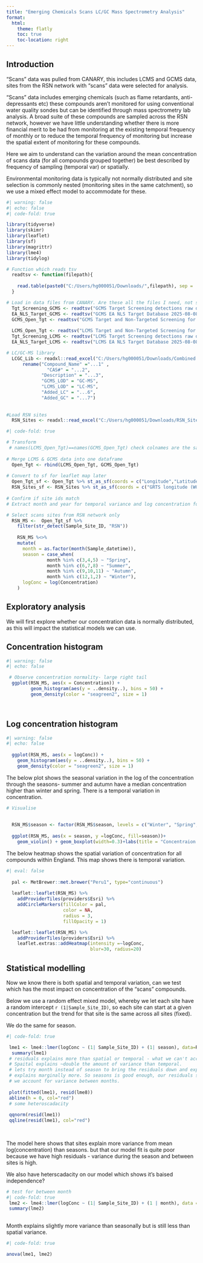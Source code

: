 ```yaml
---
title: "Emerging Chemicals Scans LC/GC Mass Spectrometry Analysis"
format:
  html: 
    theme: flatly 
    toc: true
    toc-location: right
---
```

## Introduction
"Scans" data was pulled from CANARY, this includes LCMS and GCMS data, sites from the RSN network with "scans" data were selected for analysis.

"Scans" data includes emerging chemicals (such as flame retardants, anti-depressants etc) these compounds aren't monitored for using conventional water quality sondes but can be identified through mass spectrometry lab analysis. A broad suite of these compounds are sampled across the RSN network, however we have little understanding whether there is more financial merit to be had from monitoring at the existing temporal frequency of monthly or to reduce the temporal frequency of monitoring but increase the spatial extent of monitoring for these compounds.

Here we aim to understand can the variation around the mean concentration of scans data (for all compounds grouped together) be best described by frequency of sampling (temporal var) or spatially.

Environmental monitoring data is typically not normally distributed and site selection is commonly nested (monitoring sites in the same catchment), so we use a mixed effect model to accommodate for these.

```r
#| warning: false
#| echo: false
#| code-fold: true

library(tidyverse)
library(skimr)
library(leaflet)
library(sf)
library(magrittr)
library(lme4)
library(tidylog)

# Function which reads tsv
  readtsv <- function(filepath){
    
    read.table(paste0("C:/Users/hg000051/Downloads/",filepath), sep = '\t', header =T)
  }

# Load in data files from CANARY. Are these all the files I need, not sure
  Tgt_Screening_GCMS <- readtsv("GCMS Target Screening detections raw data 2025-08-08.tsv")
  EA_NLS_Target_GCMS <- readtsv("GCMS EA NLS Target Database 2025-08-08.tsv")
  GCMS_Open_Tgt <- readtsv("GCMS Target and Non-Targeted Screening for Open Data (detes 3106 7299 4994) 2025-08-08.tsv")
  
  LCMS_Open_Tgt <- readtsv("LCMS Target and Non-Targeted Screening for Open Data (detes 3106 7299 4994) 2025-08-08.tsv")  
  Tgt_Screening_LCMS <- readtsv("LCMS Target Screening detections raw data 2025-08-08.tsv")
  EA_NLS_Target_LCMS <- readtsv("LCMS EA NLS Target Database 2025-08-08.tsv")

# LC/GC-MS library
  LCGC_Lib <- readxl::read_excel("C:/Users/hg000051/Downloads/Combined GCMS  LCMS Database MAY 2025.xlsx", skip=2) %>% 
      rename("Compound_Name" ="...1" ,
               "CAS#" = "...2",
             "Description" = "...3",
             "GCMS_LOD" = "GC-MS",
             "LCMS_LOD" = "LC-MS",
             "Added_LC" = "...6",
             "Added_GC" = "...7")
  
  
#Load RSN sites
  RSN_Sites <- readxl::read_excel("C:/Users/hg000051/Downloads/RSN_Site_Locations_PBI_Download.xlsx")
```


```r
#| code-fold: true

# Transform 
 # names(LCMS_Open_Tgt)==names(GCMS_Open_Tgt) check colnames are the same before rbind
  
# Merge LCMS & GCMS data into one dataframe
  Open_Tgt <- rbind(LCMS_Open_Tgt, GCMS_Open_Tgt)
  
# Convert to sf for leaflet map later
  Open_Tgt_sf <- Open_Tgt %>% st_as_sf(coords = c("Longitude","Latitude"), crs=4326)
  RSN_Sites_sf <- RSN_Sites %>% st_as_sf(coords = c("GRTS longitude (WGS84)","GRTS latitude (WGS84)"), crs=4326)
  
# Confirm if site ids match
# Extract month and year for temporal variance and log concentration for normality.

# Select scans sites from RSN network only  
  RSN_MS <-  Open_Tgt_sf %>% 
    filter(str_detect(Sample_Site_ID, "RSN"))
  
    RSN_MS %<>% 
    mutate(
      month = as.factor(month(Sample_datetime)),
      season = case_when(
               month %in% c(3,4,5) ~ "Spring",
               month %in% c(6,7,8) ~ "Summer",
               month %in% c(9,10,11) ~ "Autumn",
               month %in% c(12,1,2) ~ "Winter"),
      logConc = log(Concentration)
    )
```



## Exploratory analysis

We will first explore whether our concentration data is normally distributed, as this will impact the statistical models we can use.

:::{panel-tabset}

## Concentration histogram
```r
#| warning: false
#| echo: false

 # Observe concentration normality- large right tail
  ggplot(RSN_MS, aes(x = Concentration)) +
         geom_histogram(aes(y = ..density..), bins = 50) +
         geom_density(color = "seagreen2", size = 1)

  
```

## Log concentration histogram
```r
#| warning: false
#| echo: false
  
  ggplot(RSN_MS, aes(x = logConc)) +
    geom_histogram(aes(y = ..density..), bins = 50) +
    geom_density(color = "seagreen2", size = 1)
```

:::

The below plot shows the seasonal variation in the log of the concentration through the seasons- summer and autumn have a median concentration higher than winter and spring. There is a temporal variation in concentration. 

```r
# Visualise   
 
  
  RSN_MS$season <- factor(RSN_MS$season, levels = c("Winter", "Spring", "Summer", "Autumn"))
  
  ggplot(RSN_MS, aes(x = season, y =logConc, fill=season))+
    geom_violin() + geom_boxplot(width=0.3)+labs(title = "Concentraion by Season")


```

The below heatmap shows the spatial variation of concentration for all compounds within England. This map shows there is temporal variation.  

```r
#| eval: false
  
  pal <- MetBrewer::met.brewer("Peru1", type="continuous")
  
  leaflet::leaflet(RSN_MS) %>% 
    addProviderTiles(providers$Esri) %>% 
    addCircleMarkers(fillColor = pal, 
                     color = NA,
                     radius = 3,
                     fillOpacity = 1) 

```    

```r
  leaflet::leaflet(RSN_MS) %>% 
    addProviderTiles(providers$Esri) %>% 
    leaflet.extras::addHeatmap(intensity =~logConc,
                               blur=30, radius=20)

```

## Statistical modelling

Now we know there is both spatial and temporal variation, can we test which has the most impact on concentration of the "scans" compounds.

Below we use a random effect mixed model, whereby we let each site have a random intercept `r (1|Sample_Site_ID)`, so each site can start at a given concentration but the trend for that site is the same across all sites (fixed). 

We do the same for season.

```r
#| code-fold: true

 lme1 <- lme4::lmer(logConc ~ (1| Sample_Site_ID) + (1| season), data=RSN_MS)
  summary(lme1)
 # residuals explains more than spatial or temporal - what we can't account for. 
 # Spaital explains ~double the amount of variance than temporal. 
 # lets try month instead of season to bring the residuals down and explain the intra-season varation better.
 # explains marginally more. So seasons is good enough, our residuals still stay high when 
 # we account for variance between months.
 
 plot(fitted(lme1), resid(lme8))
 abline(h = 0, col="red")
 # some heteroscadacity 
 
 qqnorm(resid(lme1))
 qqline(resid(lme1), col="red")
 
 
```

The model here shows that sites explain more variance from mean log(concentration) than seasons. but that our model fit is quite poor because we have high residuals - variance during the season and between sites is high. 

We also have heterscadacity on our model which shows it's baised independence?


```r
# test for between month 
#| code-fold: true
 lme2 <- lme4::lmer(logConc ~ (1| Sample_Site_ID) + (1 | month), data = RSN_MS)
 summary(lme2)
 
```

Month explains slightly more variance than seasonally but is still less than spatial variance. 

```r
#| code-fold: true

anova(lme1, lme2)
```




























